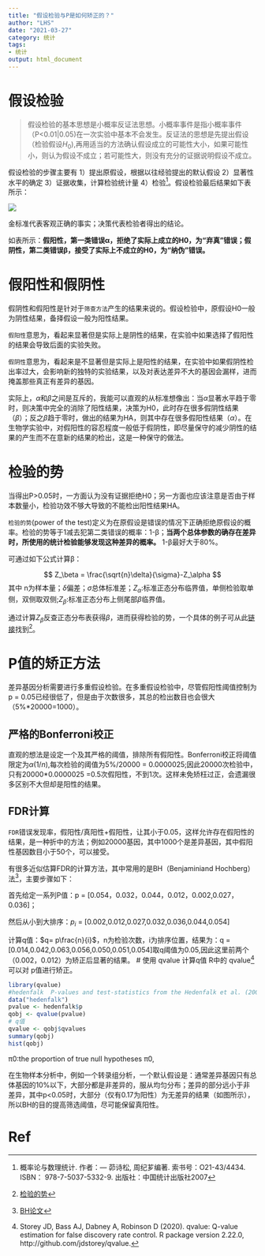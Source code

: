 ```yaml
---
title: "假设检验与P是如何矫正的？"
author: "LHS"
date: "2021-03-27"
category: 统计
tags: 
- 统计
output: html_document
---
```


# 假设检验

>假设检验的基本思想是小概率反证法思想。小概率事件是指小概率事件（P<0.01|0.05)在一次实验中基本不会发生。反证法的思想是先提出假设（检验假设$H_0$),再用适当的方法确认假设成立的可能性大小，如果可能性小，则认为假设不成立；若可能性大，则没有充分的证据说明假设不成立。

假设检验的步骤主要有 1）提出原假设，根据以往经验提出的默认假设 2）显著性水平的确定 3）证据收集，计算检验统计量 4）检验[^1]。假设检验最后结果如下表所示：

![](https://user-images.githubusercontent.com/38640955/117126549-77846b80-adcd-11eb-9b30-15425b32bc18.png)

金标准代表客观正确的事实；决策代表检验者得出的结论。

如表所示：**假阳性，第一类错误α，拒绝了实际上成立的H0，为“弃真”错误；假阴性，第二类错误β，接受了实际上不成立的H0，为“纳伪”错误。**

# 假阳性和假阴性

假阴性和假阳性是针对于`筛查方法`产生的结果来说的。假设检验中，原假设H0一般为阴性结果，备择假设一般为阳性结果。 


`假阳性`意思为，看起来显著但是实际上是阴性的结果，在实验中如果选择了假阳性的结果会导致后面的实验失败。

`假阴性`意思为，看起来是不显著但是实际上是阳性的结果，在实验中如果假阴性检出率过大，会影响新的独特的实验结果，以及对表达差异不大的基因会漏样，进而掩盖那些真正有差异的基因。

实际上，$\alpha$和$\beta$之间是互斥的，我能可以直观的从标准想像出：当$\alpha$显著水平趋于零时，则决策中完全的消除了阳性结果，决策为H0，此时存在很多假阴性结果（$\beta$）；反之$\beta$趋于零时，做出的结果为HA，则其中存在很多假阳性结果（$\alpha$）。在生物学实验中，对假阳性的容忍程度一般低于假阴性，即尽量保守的减少阴性的结果的产生而不在意新的结果的检出，这是一种保守的做法。

# 检验的势

当得出P>0.05时，一方面认为没有证据拒绝H0；另一方面也应该注意是否由于样本数量小，检验功效不够大导致的不能检出阳性结果HA。

`检验的势`(power of the test)定义为在原假设是错误的情况下正确拒绝原假设的概率。检验的势等于1减去犯第二类错误的概率：1-β；**当两个总体参数的确存在差异时，所使用的统计检验能够发现这种差异的概率。** 1-β最好大于80%。

可通过如下公式计算β：

$$
Z_\beta = \frac{\sqrt{n}\delta}{\sigma}-Z_\alpha
$$
其中 n为样本量；$\delta$偏差；$\sigma$总体标准差；$Z_\alpha$:标准正态分布临界值，单侧检验取单侧，双侧取双侧;$Z_\beta$:标准正态分布上侧尾部$\beta$临界值。

通过计算$Z_\beta$反查正态分布表获得$\beta$，进而获得检验的势，一个具体的例子可从此[链接](https://blog.csdn.net/huangguohui_123/article/details/103781521)找到[^2]。


# P值的矫正方法

差异基因分析需要进行多重假设检验。在多重假设检验中，尽管假阳性阈值控制为p = 0.05已经很低了，但是由于次数很多，其总的检出数目也会很大（5%*20000=1000）。

## 严格的Bonferroni校正

直观的想法是设定一个及其严格的阈值，排除所有假阳性。Bonferroni校正将阈值限定为$\alpha(1/n)$,每次检验的阈值为5%/20000 = 0.0000025;因此20000次检验中，只有20000*0.0000025 =0.5次假阳性，不到1次。这样未免矫枉过正，会遗漏很多区别不大但却是阳性的结果。

## FDR计算

`FDR`错误发现率，假阳性/真阳性+假阳性，让其小于0.05，这样允许存在假阳性的结果，是一种折中的方法；例如20000基因，其中1000个是差异基因，其中假阳性基因数目小于50个，可以接受。

有很多近似估算FDR的计算方法，其中常用的是BH（Benjaminiand Hochberg）法[^3]，主要步骤如下：

首先给定一系列P值：p = [0.054，0.032，0.044，0.012，0.002,0.027，0.036]；

然后从小到大排序：$p_i$ = [0.002,0.012,0.027,0.032,0.036,0.044,0.054]

计算q值：$q= p\frac{n}{i}$，n为检验次数，i为排序位置，结果为：q = [0.014,0.042,0.063,0.056,0.050,0.051,0.054]取q阈值为0.05,因此这里前两个（0.002，0.012）为矫正后显著的结果。 
# 使用 qvalue 计算q值
R中的 qvalue[^4] 可以对 p值进行矫正。
```r
library(qvalue)
#hedenfalk  P-values and test-statistics from the Hedenfalk et al. (2001) gene expression dataset
data("hedenfalk")
pvalue <- hedenfalk$p
qobj <- qvalue(pvalue)
# q值
qvalue <- qobj$qvalues
summary(qobj)
hist(qobj)
```
π0:the proportion of true null hypotheses π0,

在生物样本分析中，例如一个转录组分析，一个默认假设是：通常差异基因只有总体基因的10%以下，大部分都是非差异的，服从均匀分布；差异的部分远小于非差异，其中p<0.05时，大部分（仅有0.17为阳性）为无差异的结果（如图所示），所以BH的目的提高筛选阈值，尽可能保留真阳性。


# Ref

[^1]:概率论与数理统计. 作者：— 茆诗松, 周纪芗编著. 索书号：O21-43/4434. ISBN： 978-7-5037-5332-9. 出版社：中国统计出版社2007

[^2]:[检验的势](https://blog.csdn.net/huangguohui_123/article/details/103781521)

[^3]:[BH论文](http://www.math.tau.ac.il/~ybenja/MyPapers/benjamini_hochberg1995.pdf)

[^4]:Storey JD, Bass AJ, Dabney A, Robinson D (2020). qvalue: Q-value estimation for false discovery rate control. R package version 2.22.0, http://github.com/jdstorey/qvalue.





